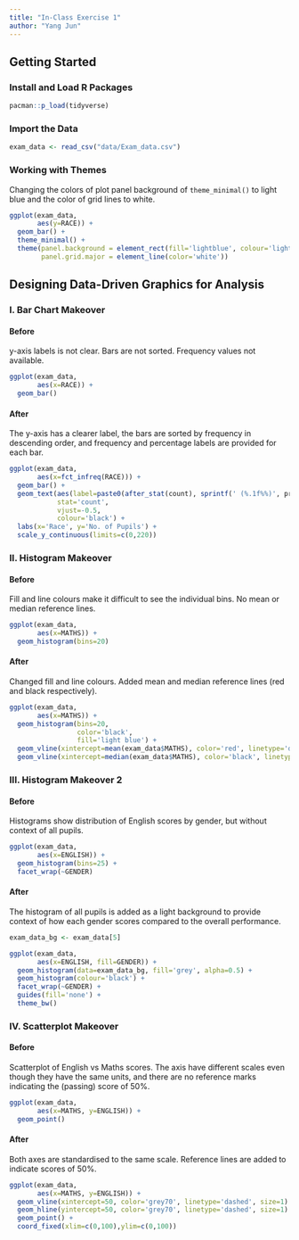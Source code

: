 ```yaml
---
title: "In-Class Exercise 1"
author: "Yang Jun"
---
```


## Getting Started

### Install and Load R Packages

```r
pacman::p_load(tidyverse)
```

### Import the Data

```r
exam_data <- read_csv("data/Exam_data.csv")
```

### Working with Themes

Changing the colors of plot panel background of `theme_minimal()` to light blue and the color of grid lines to white.

```r
ggplot(exam_data,
       aes(y=RACE)) +
  geom_bar() +
  theme_minimal() + 
  theme(panel.background = element_rect(fill='lightblue', colour='lightblue'),
        panel.grid.major = element_line(color='white'))
```

## Designing Data-Driven Graphics for Analysis

### I. Bar Chart Makeover

#### Before

y-axis labels is not clear. Bars are not sorted. Frequency values not available.

```r
ggplot(exam_data,
       aes(x=RACE)) +
  geom_bar()
```

#### After

The y-axis has a clearer label, the bars are sorted by frequency in descending order, and frequency and percentage labels are provided for each bar.

```r
ggplot(exam_data,
       aes(x=fct_infreq(RACE))) +
  geom_bar() +
  geom_text(aes(label=paste0(after_stat(count), sprintf(' (%.1f%%)', prop*100)), group=1), 
            stat='count', 
            vjust=-0.5, 
            colour='black') +
  labs(x='Race', y='No. of Pupils') +
  scale_y_continuous(limits=c(0,220))
```

### II. Histogram Makeover

#### Before

Fill and line colours make it difficult to see the individual bins. No mean or median reference lines.

```r
ggplot(exam_data,
       aes(x=MATHS)) +
  geom_histogram(bins=20)
```

#### After

Changed fill and line colours. Added mean and median reference lines (red and black respectively).

```r
ggplot(exam_data,
       aes(x=MATHS)) +
  geom_histogram(bins=20,
                 color='black',
                 fill='light blue') +
  geom_vline(xintercept=mean(exam_data$MATHS), color='red', linetype='dashed', size=1) +
  geom_vline(xintercept=median(exam_data$MATHS), color='black', linetype='dashed', size=1)
```

### III. Histogram Makeover 2

#### Before

Histograms show distribution of English scores by gender, but without context of all pupils.

```r
ggplot(exam_data,
       aes(x=ENGLISH)) +
  geom_histogram(bins=25) +
  facet_wrap(~GENDER)
```


#### After

The histogram of all pupils is added as a light background to provide context of how each gender scores compared to the overall performance. 

```r
exam_data_bg <- exam_data[5]

ggplot(exam_data,
       aes(x=ENGLISH, fill=GENDER)) +
  geom_histogram(data=exam_data_bg, fill='grey', alpha=0.5) +
  geom_histogram(colour='black') +
  facet_wrap(~GENDER) +
  guides(fill='none') +
  theme_bw()
```

### IV. Scatterplot Makeover

#### Before

Scatterplot of English vs Maths scores. The axis have different scales even though they have the same units, and there are no reference marks indicating the (passing) score of 50%.

```r
ggplot(exam_data,
       aes(x=MATHS, y=ENGLISH)) +
  geom_point()
```

#### After

Both axes are standardised to the same scale. Reference lines are added to indicate scores of 50%.

```r
ggplot(exam_data,
       aes(x=MATHS, y=ENGLISH)) +
  geom_vline(xintercept=50, color='grey70', linetype='dashed', size=1) +
  geom_hline(yintercept=50, color='grey70', linetype='dashed', size=1) +
  geom_point() +
  coord_fixed(xlim=c(0,100),ylim=c(0,100))
```

